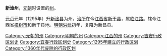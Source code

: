 {{unreferenced|time=2013-11-18T13:45:46+00:00}}
'''新淦州'''，[[元朝|元朝]]时设置的[[州|州]]。

[[元贞|元贞]]元年（1295年）升[[新淦县|新淦县]]为州，[[治所|治所]]在今[[江西省|江西省]][[新干县|新干县]]，属[[临江路|临江路]]。辖今江西省[[樟树市|樟树市]]和新干县地。[[明朝|明朝]][[洪武|洪武]]初年，复降为新昌县。

{{江西行政区划小作品}}
[[Category:元朝的州|Category:元朝的州]]
[[Category:明朝的州|Category:明朝的州]]
[[Category:江西的州|Category:江西的州]]
[[Category:吉安行政区划史|Category:吉安行政区划史]]
[[Category:宜春行政区划史|Category:宜春行政区划史]]
[[Category:1295年建立的行政区划|Category:1295年建立的行政区划]]
[[Category:1360年代废除的行政区划|Category:1360年代废除的行政区划]]